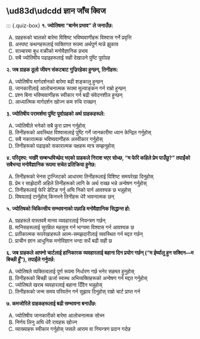## \\ud83d\\udcdd ज्ञान जाँच क्विज {.quiz-title}

::: {.quiz-box}
**१. ज्योतिषमा "बार्नम प्रभाव" ले जनाउँछ:**

A) ग्रहहरूको चालको बारेमा विशिष्ट भविष्यवाणीहरू विश्वास गर्ने प्रवृत्ति  
B) अस्पष्ट कथनहरूलाई व्यक्तिगत रूपमा अर्थपूर्ण मान्ने झुकाव  
C) सञ्चारमा बुध वक्रीको मनोवैज्ञानिक प्रभाव  
D) सबै ज्योतिषीय पढाइहरूलाई सही देखाउने पुष्टि पूर्वाग्रह

**२. जब ग्राहक ठूलो जीवन संकटबाट गुज्रिरहेका हुन्छन्, तिनीहरू:**

A) ज्योतिषीय मार्गदर्शनको बारेमा बढी शङ्कालु हुन्छन्  
B) जानकारीलाई आलोचनात्मक रूपमा मूल्याङ्कन गर्न राम्रो हुन्छन्  
C) प्रश्न बिना भविष्यवाणीहरू स्वीकार गर्न बढी संवेदनशील हुन्छन्  
D) आध्यात्मिक मार्गदर्शन खोज्न कम रुचि राख्छन्

**३. ज्योतिषीय परामर्शमा पुष्टि पूर्वाग्रहको अर्थ ग्राहकहरूले:**

A) ज्योतिषीले भनेको सबै कुरा प्रश्न गर्नुहोस्  
B) तिनीहरूको अवस्थित विश्वासलाई पुष्टि गर्ने जानकारीमा ध्यान केन्द्रित गर्नुहोस्  
C) सबै नकारात्मक भविष्यवाणीहरू अस्वीकार गर्नुहोस्  
D) तिनीहरूको पढाइको सकारात्मक पक्षहरू मात्र सम्झनुहोस्

**४. परिदृश्य: भर्खरै सम्बन्धविच्छेद भएको ग्राहकले निराश भएर सोध्छ, "म फेरि कहिले प्रेम पाउँछु?" तपाईंको सबैभन्दा मनोवैज्ञानिक रूपमा सचेत प्रतिक्रिया हुनेछ:**

A) तिनीहरूको भेनस ट्रान्जिटको आधारमा तिनीहरूलाई विशिष्ट समयरेखा दिनुहोस्  
B) प्रेम र साझेदारी अहिले तिनीहरूको लागि के अर्थ राख्छ भन्ने अन्वेषण गर्नुहोस्  
C) तिनीहरूलाई फेरि डेटिङ गर्नु अघि निको पार्न आवश्यक छ भन्नुहोस्  
D) विषयलाई टार्नुहोस् किनभने तिनीहरू धेरै भावनात्मक छन्

**५. ज्योतिषको चिकित्सीय सम्भावनाको पछाडि मनोवैज्ञानिक सिद्धान्त हो:**

A) ग्रहहरूले वास्तवमै मानव व्यवहारलाई नियन्त्रण गर्छन्  
B) मानिसहरूलाई सुरक्षित महसुस गर्न भाग्यमा विश्वास गर्न आवश्यक छ  
C) प्रतीकात्मक रूपरेखाहरूले आत्म-समझदारीलाई व्यवस्थित गर्न मद्दत गर्छन्  
D) प्राचीन ज्ञान आधुनिक मनोविज्ञान भन्दा सधैं बढी सही छ

**६. जब ग्राहकले आफ्नो चार्टलाई हानिकारक व्यवहारलाई बहाना दिन प्रयोग गर्छन् ("म ईर्ष्यालु हुन सक्दिन—म बिच्छी हुँ"), तपाईंले गर्नुपर्छ:**

A) ज्योतिषले व्यक्तित्वलाई पूर्ण रूपमा निर्धारण गर्छ भनेर सहमत हुनुहोस्  
B) तिनीहरूको बिच्छी ऊर्जा स्वस्थ अभिव्यक्तिहरूको अन्वेषण गर्न मद्दत गर्नुहोस्  
C) ज्योतिषले खराब व्यवहारलाई बहाना दिँदैन भन्नुहोस्  
D) तिनीहरूको जन्म समय परिवर्तन गर्न सुझाव दिनुहोस् राम्रो चार्ट प्राप्त गर्न

**७. कमजोरिले ग्राहकहरूलाई बढी सम्भावना बनाउँछ:**

A) ज्योतिषीय जानकारीको बारेमा आलोचनात्मक सोच्न  
B) निर्णय लिनु अघि धेरै रायहरू खोज्न  
C) व्याख्याहरू स्वीकार गर्नुहोस् जसले आराम वा नियन्त्रण प्रदान गर्दछ  
